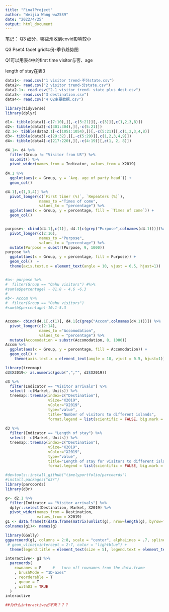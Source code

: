 ```yaml
---
title: "FinalProject"
author: "Weijia Wang ww2589"
date: "2022/4/25"
output: html_document
---
```


笔记：
Q3 细分，哪些州收到covid影响较小

Q3 Pset4 facet grid年份-季节趋势图

Q1可以用表4中的first time visitor与否、age

length of stay在表3

```r
data1<- read.csv("1 visitor trend-不分state.csv")
data2<- read.csv("2 visitor trend-分state.csv")
data2.1<- read.csv("2.1 visitor trend- state plus dest.csv")
data3<- read.csv("3 destination.csv")
data4<- read.csv("4 Q2主要数据.csv")

library(tidyverse)
library(dplyr)
```

```r
d1<- tibble(data1[-c(7:10),][,-c(5:21)][,-c(3)][,c(1,2,3,8)])
d2<- tibble(data2[-c(301:304),][,-c(5:21)]) 
d2.1<- tibble(data2.1[-c(1051:1054),])[,-c(5:21)][,c(1,2,3,4,8)]
d3<- tibble(data3[-c(29:32),][,-c(5:29)][,c(1,2,3,4,9)])
d4<- tibble(data4[-c(217:220),][,-c(4:19)][,c(1, 2, 8)])
```



```r
d4.1<- d4 %>%
  filter(Group != "Visitor from US") %>%
  na.omit() %>%
  pivot_wider(names_from = Indicator, values_from = X2019) 
  
d4.1 %>%
  ggplot(aes(x = Group, y = `Avg. age of party head`)) +
  geom_col()

d4.1[,c(1,3,4)] %>%
  pivot_longer(c(`First timer (%)`, `Repeaters (%)`), 
               names_to ="Times of come", 
               values_to = "percentage") %>%
  ggplot(aes(x = Group, y = percentage, fill = `Times of come`)) +
  geom_col() 


purpose<- cbind(d4.1[,c(1)], d4.1[c(grep("Purpose",colnames(d4.1)))])%>%
  pivot_longer(c(2:16), 
               names_to ="Purpose", 
               values_to = "percentage") %>%
  mutate(Purpose = substr(Purpose, 9, 1000)) 
purpose %>%
  ggplot(aes(x = Group, y = percentage, fill = Purpose)) +
  geom_col()  +
  theme(axis.text.x = element_text(angle = 10, vjust = 0.5, hjust=1))


#a<- purpose %>%
#  filter(Group == "Oahu visitors") #%>%
#sum(a$percentage) - 81.8 - 4.6 -6.3 
#
#b<- Accom %>%
#  filter(Group == "Oahu visitors")
#sum(b$percentage)-10.1-5.3


Accom<- cbind(d4.1[,c(1)], d4.1[c(grep("Accom",colnames(d4.1)))]) %>%
  pivot_longer(c(2:14), 
               names_to ="Accomodation", 
               values_to = "percentage") %>%
  mutate(Accomodation = substr(Accomodation, 8, 1000)) 
Accom %>%
  ggplot(aes(x = Group, y = percentage, fill = Accomodation)) +
  geom_col() +
    theme(axis.text.x = element_text(angle = 10, vjust = 0.5, hjust=1))
```


```r
library(treemap)
d3$X2019<- as.numeric(gsub(",","", d3$X2019))

d3 %>%
  filter(Indicator == "Visitor arrivals") %>%
  select( -c(Market, Units)) %>%
  treemap::treemap(index=c("Destination"),
                   vSize="X2019",
                   vColor="X2019",
                   type="value",
                   title="Number of visitors to different islands",  
                   format.legend = list(scientific = FALSE, big.mark = " ")) 
  
d3 %>%
  filter(Indicator == "Length of stay") %>%
  select( -c(Market, Units)) %>%
  treemap::treemap(index=c("Destination"),
                   vSize="X2019",
                   vColor="X2019",
                   type="value",
                   title="Length of stay for visitors to different islands",  
                   format.legend = list(scientific = FALSE, big.mark = " ")) 
```


```r
#devtools::install_github("timelyportfolio/parcoords")  
#install.packages("d3r")
library(parcoords)  
library(d3r)

g<- d2.1 %>%
  filter(Indicator == "Visitor arrivals") %>%
  dplyr::select(Destination, Market, X2019) %>%
  pivot_wider(names_from = Destination,
              values_from = X2019) 
g1 <- data.frame(t(data.frame(matrix(unlist(g), nrow=length(g), byrow=TRUE))))
colnames(g1)<- names(g)

library(GGally)
ggparcoord(g1, columns = 2:8, scale = "center", alphaLines = .7, splineFactor = 10, groupColumn = 1) +
 # geom_vline(xintercept = 2:7, color = "lightblue") +
  theme(legend.title = element_text(size = 5), legend.text = element_text(size = 5))

interactive<- g1 %>%
  parcoords(  
    rownames = F     #   turn off rownames from the data.frame  
    , brushMode = "1D-axes"  
    , reorderable = T  
    , queue = T  
    , withD3 = TRUE     
  )
interactive

##为什么interactive出不来？？？
```















